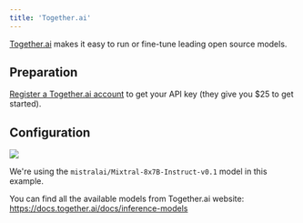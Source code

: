 ```yaml
---
title: 'Together.ai'
---
```


[Together.ai](https://www.together.ai) makes it easy to run or fine-tune leading open source models.

## Preparation

[Register a Together.ai account](https://api.together.xyz/settings/api-keys) to get your API key (they give you $25 to get started).

## Configuration

![](../images/custom-bots/together.png)

We're using the `mistralai/Mixtral-8x7B-Instruct-v0.1` model in this example.

You can find all the available models from Together.ai website: https://docs.together.ai/docs/inference-models

